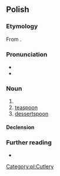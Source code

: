 {{also|łyżeczką}}
==Polish==

===Etymology===
From {{affix|pl|łyżka|-eczka}}.

===Pronunciation===
* {{pl-IPA}}
* {{audio|Pl-łyżeczka.ogg|audio|lang=pl}}

===Noun===
{{pl-noun|f}}

# {{diminutive of|łyżka|lang=pl}}
# [[teaspoon]]
# [[dessertspoon]]

====Declension====
{{pl-decl-noun-f}}

===Further reading===
* {{R:PWN}}

[[Category:pl:Cutlery]]